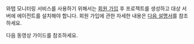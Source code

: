 와탭 모니터링 서비스를 사용하기 위해서는 [회원 가입](https://www.whatap.io/ko/signup/) 후 프로젝트를 생성하고 대상 서버에 에이전트를 설치해야 합니다. 회원 가입에 관한 자세한 내용은 [다음 설명서](../getting-started/create-account)를 참조하세요.

다음 동영상 가이드를 참조하세요.